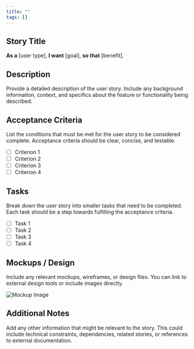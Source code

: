 ```yaml
---
title: ""
tags: []
---
```

## Story Title

**As a** [user type],
**I want** [goal],
**so that** [benefit].

## Description

Provide a detailed description of the user story. Include any background information, context, and specifics about the feature or functionality being described.

## Acceptance Criteria

List the conditions that must be met for the user story to be considered complete. Acceptance criteria should be clear, concise, and testable.

- [ ] Criterion 1
- [ ] Criterion 2
- [ ] Criterion 3
- [ ] Criterion 4

## Tasks

Break down the user story into smaller tasks that need to be completed. Each task should be a step towards fulfilling the acceptance criteria.

- [ ] Task 1
- [ ] Task 2
- [ ] Task 3
- [ ] Task 4

## Mockups / Design

Include any relevant mockups, wireframes, or design files. You can link to external design tools or include images directly.

![Mockup Image](link-to-image)

## Additional Notes

Add any other information that might be relevant to the story. This could include technical constraints, dependencies, related stories, or references to external documentation.
